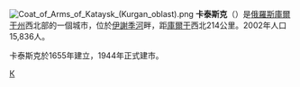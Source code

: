{{coord|56|18|N|62|34|E|display=title}}
[[File:Coat_of_Arms_of_Kataysk_(Kurgan_oblast).png|right]]
'''卡泰斯克'''（{{lang-ru|Ката́йск}}）是[[俄羅斯|俄羅斯]][[庫爾干州|庫爾干州]]西北部的一個城市，位於[[伊謝季河|伊謝季河]]畔，距[[庫爾干|庫爾干]]西北214公里。2002年人口15,836人。

卡泰斯克於1655年建立，1944年正式建市。

{{庫爾干州城市}}

[[Category:庫爾干州城市|К]]